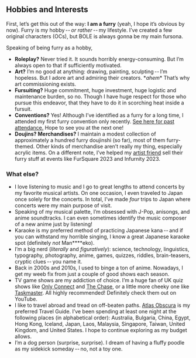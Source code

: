 ## Hobbies and Interests

First, let’s get this out of the way: **I am a furry**
<span class="muted">(yeah, I hope it’s obvious by now)</span>.
Furry is my hobby<span class="muted"> -- *or rather* -- </span>my lifestyle.
I’ve created a few original characters (OCs),
but <span class="bole">BOLE</span> is always gonna be my main fursona.

Speaking of being furry as a hobby,

* **Roleplay?**
  Never tried it. It sounds horribly energy-consuming.
  But I’m always open to that if sufficiently motivated.
* **Art?**
  I’m no good at anything: drawing, painting, sculpting -- I’m hopeless.
  But I adore art and admiring their creators.
  <span class="muted">\**ahem*\*</span>
  That’s why art commissioning exists.
* **Fursuiting?**
  Huge commitment, huge investment, huge logistic and maintenance burden, so no.
  Though I have huge respect for those who pursue this endeavor,
  that they have to do it in scorching heat inside a fursuit.
* **Conventions?**
  Yes! Although I’ve identified as a furry for a long time,
  I attended my first furry convention only recently.
  [See here for past attendance.](#social-gatherings)
  <span class="muted">Hope to see you at the next one!</span>
* **Doujins? Merchandises?**
  I maintain a modest collection of approximately a hundred furry doujinshi
  <span class="muted">(so far)</span>,
  most of them furry-themed.
  Other kinds of merchandise aren’t really my thing, especially acrylic items.
  On a different note, I’ve helped my [artist friend](https://www.facebook.com/Kalon.Ezhno)
  sell their furry stuff at events like FurSquare 2023 and Infurnity 2023.

### What else?

* I love listening to music and I go to great lengths
  to attend concerts by my favorite musical artists.
  On one occasion, I even traveled to Japan once solely for the concerts.
  In total, I’ve made *four* trips to Japan where concerts were my main purpose of visit.
* Speaking of my musical palette, I’m obsessed with J-Pop, anisongs, and anime soundtracks.
  I can even sometimes identify the music composer of a new anime just by listening!
* Karaoke is my preferred method of practicing Japanese kana -- and
  if you can withstand my horrible singing,
  I know a great Japanese karaoke spot
  <span class="muted">(definitely *not* Man\*\*\*\*eko)</span>.
* I’m a big nerd <span class="muted">(*literally* and *figuratively*)</span>:
  science, technology, linguistics, typography, photography, anime, games,
  quizzes, riddles, brain-teasers, cryptic clues -- you name it.
* Back in 2000s and 2010s, I used to binge a ton of anime.
  Nowadays, I get my weeb fix from just a couple of good shows each season.
* TV game shows are my addiction of choice.
  I’m a huge fan of UK quiz shows like
  [Only Connect](https://www.ukgameshows.com/ukgs/Only_Connect_\(2\))
  and [The Chase](https://www.ukgameshows.com/ukgs/The_Chase),
  or a little more cheeky one like [Taskmaster](https://www.ukgameshows.com/ukgs/Taskmaster).
  <span class="muted">All highly recommended! Definitely check them out on YouTube.</span>
* I like to travel abroad and tread on off-beaten paths.
  [Atlas Obscura](https://www.atlasobscura.com/articles/all-places-in-the-atlas-on-one-map)
  is my preferred Travel Guide.
  I’ve been spending at least one night at the following places
  <span class="muted">(in alphabetical order)</span>:
  Australia, Bulgaria, China, Egypt, Hong Kong, Iceland, Japan, Laos,
  Malaysia, Singapore, Taiwan, United Kingdom, and United States.
  I hope to continue exploring as my budget allows.
* I’m a dog person <span class="muted">(surprise, surprise)</span>.
  I dream of having a fluffy poodle as my sidekick someday -- no, not a toy one.
